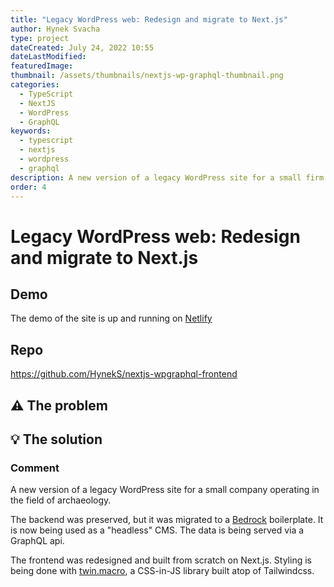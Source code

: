 ```yaml
---
title: "Legacy WordPress web: Redesign and migrate to Next.js"
author: Hynek Svacha
type: project
dateCreated: July 24, 2022 10:55
dateLastModified:
featuredImage:
thumbnail: /assets/thumbnails/nextjs-wp-graphql-thumbnail.png
categories:
  - TypeScript
  - NextJS
  - WordPress
  - GraphQL
keywords:
  - typescript
  - nextjs
  - wordpress
  - graphql
description: A new version of a legacy WordPress site for a small firm of archaeological consultants. The frontend was built from scratch on NextJS. The backend (CMS), is preserved, but the data are being served via a GraphQL api.
order: 4
---
```


<MacBookMockup image={mock}/>

# Legacy WordPress web: Redesign and migrate to Next.js

<DevstackItem item="typescript" label="TypeScript" />
<DevstackItem item="nextjs" label="NextJS" />
<DevstackItem item="wordpress" label="WordPress" />
<DevstackItem item="graphql" label="GraphQL" />

## Demo
The demo of the site is up and running on [Netlify](https://magical-seahorse-7cebd1.netlify.app)

## Repo
https://github.com/HynekS/nextjs-wpgraphql-frontend

## <span class="text-lg [filter:opacity(0.8)]">⚠</span> The problem

## <span class="text-lg [filter:opacity(0.8)]">💡</span> The solution

### Comment

A new version of a legacy WordPress site for a small company operating in the field of archaeology.

The backend was preserved, but it was migrated to a [Bedrock](https://roots.io/bedrock/) boilerplate. It is now being used as a "headless" CMS. The data is being served via a GraphQL api.

The frontend was redesigned and built from scratch on Next.js. Styling is being done with [twin.macro](https://github.com/ben-rogerson/twin.macro), a CSS-in-JS library built atop of Tailwindcss.

